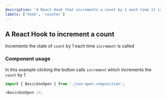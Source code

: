 ```yaml
---
description: 'A React Hook that increments a count by 1 each time it is called.'
labels: ['hook', 'counter']
---
```



## A React Hook to increment a count

Increments the state of `count` by 1 each time `increment` is called

### Component usage

In this example clicking the button calls `increment` which increments the `count` by 1

```js
import { BasicUseOpen } from './use-open.composition';

<BasicUseOpen />;
```

